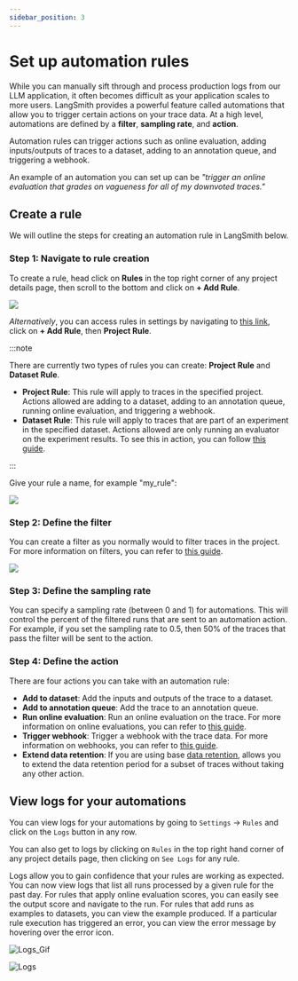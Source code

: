 ```yaml
---
sidebar_position: 3
---
```


# Set up automation rules

While you can manually sift through and process production logs from our LLM application, it often becomes difficult as your application scales to more users.
LangSmith provides a powerful feature called automations that allow you to trigger certain actions on your trace data.
At a high level, automations are defined by a **filter**, **sampling rate**, and **action**.

Automation rules can trigger actions such as online evaluation, adding inputs/outputs of traces to a dataset, adding to an annotation queue, and triggering a webhook.

An example of an automation you can set up can be _"trigger an online evaluation that grades on vagueness for all of my downvoted traces."_

## Create a rule

We will outline the steps for creating an automation rule in LangSmith below.

### Step 1: Navigate to rule creation

To create a rule, head click on **Rules** in the top right corner of any project details page, then scroll to the bottom and click on **+ Add Rule**.

![](../static/add_automation_rule.png)

_Alternatively_, you can access rules in settings by navigating to [this link](https://smith.langchain.com/settings/rules), click on **+ Add Rule**, then **Project Rule**.

:::note

There are currently two types of rules you can create: **Project Rule** and **Dataset Rule**.

- **Project Rule**: This rule will apply to traces in the specified project. Actions allowed are adding to a dataset, adding to an annotation queue, running online evaluation, and triggering a webhook.
- **Dataset Rule**: This rule will apply to traces that are part of an experiment in the specified dataset. Actions allowed are only running an evaluator on the experiment results. To see this in action, you can follow [this guide](../evaluation/run_evaluation_from_prompt_playground).

:::

Give your rule a name, for example "my_rule":

![](../static/give_rule_name.png)

### Step 2: Define the filter

You can create a filter as you normally would to filter traces in the project. For more information on filters, you can refer to [this guide](./filter_traces_in_application).

![](../static/rules_filter.png)

### Step 3: Define the sampling rate

You can specify a sampling rate (between 0 and 1) for automations. This will control the percent of the filtered runs that are sent to an automation action. For example, if you set the sampling rate to 0.5, then 50% of the traces that pass the filter will be sent to the action.

### Step 4: Define the action

There are four actions you can take with an automation rule:

- **Add to dataset**: Add the inputs and outputs of the trace to a dataset.
- **Add to annotation queue**: Add the trace to an annotation queue.
- **Run online evaluation**: Run an online evaluation on the trace. For more information on online evaluations, you can refer to [this guide](./online_evaluations).
- **Trigger webhook**: Trigger a webhook with the trace data. For more information on webhooks, you can refer to [this guide](./webhooks).
- **Extend data retention**: If you are using base [data retention](../../concepts/usage_and_billing/data_retention_billing), allows you
                             to extend the data retention period for a subset of traces without taking any other action.  

## View logs for your automations

You can view logs for your automations by going to `Settings` -> `Rules` and click on the `Logs` button in any row.

You can also get to logs by clicking on `Rules` in the top right hand corner of any project details page, then clicking on `See Logs` for any rule.

Logs allow you to gain confidence that your rules are working as expected. You can now view logs that list all runs processed by a given rule for the past day. For rules that apply online evaluation scores, you can easily see the output score and navigate to the run. For rules that add runs as examples to datasets, you can view the example produced.
If a particular rule execution has triggered an error, you can view the error message by hovering over the error icon.

![Logs_Gif](../static/rules_logs.gif)

![Logs](../static/rules_logs.png)
